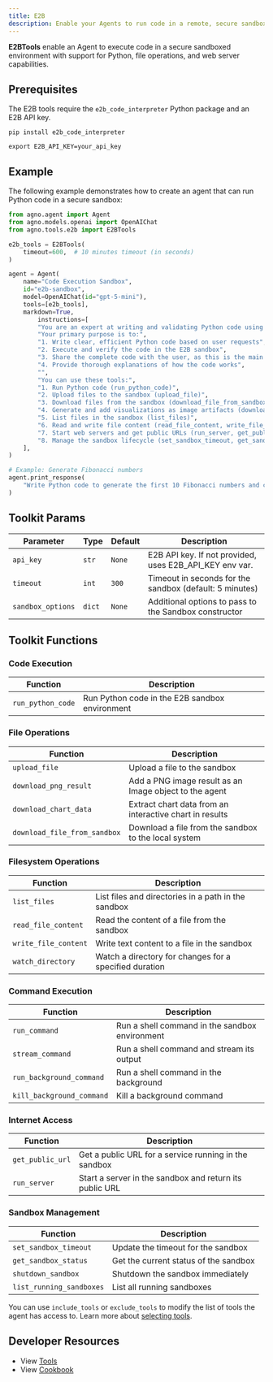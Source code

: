```yaml
---
title: E2B
description: Enable your Agents to run code in a remote, secure sandbox.
---
```


**E2BTools** enable an Agent to execute code in a secure sandboxed environment with support for Python, file operations, and web server capabilities.

## Prerequisites

The E2B tools require the `e2b_code_interpreter` Python package and an E2B API key.

```shell
pip install e2b_code_interpreter
```

```shell
export E2B_API_KEY=your_api_key
```

## Example

The following example demonstrates how to create an agent that can run Python code in a secure sandbox:

```python cookbook/tools/e2b_tools.py
from agno.agent import Agent
from agno.models.openai import OpenAIChat
from agno.tools.e2b import E2BTools

e2b_tools = E2BTools(
    timeout=600,  # 10 minutes timeout (in seconds)
)

agent = Agent(
    name="Code Execution Sandbox",
    id="e2b-sandbox",
    model=OpenAIChat(id="gpt-5-mini"),
    tools=[e2b_tools],
    markdown=True,
        instructions=[
        "You are an expert at writing and validating Python code using a secure E2B sandbox environment.",
        "Your primary purpose is to:",
        "1. Write clear, efficient Python code based on user requests",
        "2. Execute and verify the code in the E2B sandbox",
        "3. Share the complete code with the user, as this is the main use case",
        "4. Provide thorough explanations of how the code works",
        "",
        "You can use these tools:",
        "1. Run Python code (run_python_code)",
        "2. Upload files to the sandbox (upload_file)",
        "3. Download files from the sandbox (download_file_from_sandbox)",
        "4. Generate and add visualizations as image artifacts (download_png_result)",
        "5. List files in the sandbox (list_files)",
        "6. Read and write file content (read_file_content, write_file_content)",
        "7. Start web servers and get public URLs (run_server, get_public_url)",
        "8. Manage the sandbox lifecycle (set_sandbox_timeout, get_sandbox_status, shutdown_sandbox)",
    ],
)

# Example: Generate Fibonacci numbers
agent.print_response(
    "Write Python code to generate the first 10 Fibonacci numbers and calculate their sum and average"
)

```

## Toolkit Params

| Parameter         | Type   | Default | Description                                             |
| ----------------- | ------ | ------- | ------------------------------------------------------- |
| `api_key`         | `str`  | `None`  | E2B API key. If not provided, uses E2B_API_KEY env var. |
| `timeout`         | `int`  | `300`   | Timeout in seconds for the sandbox (default: 5 minutes) |
| `sandbox_options` | `dict` | `None`  | Additional options to pass to the Sandbox constructor   |

## Toolkit Functions

### Code Execution

| Function          | Description                                    |
| ----------------- | ---------------------------------------------- |
| `run_python_code` | Run Python code in the E2B sandbox environment |

### File Operations

| Function                     | Description                                             |
| ---------------------------- | ------------------------------------------------------- |
| `upload_file`                | Upload a file to the sandbox                            |
| `download_png_result`        | Add a PNG image result as an Image object to the agent  |
| `download_chart_data`        | Extract chart data from an interactive chart in results |
| `download_file_from_sandbox` | Download a file from the sandbox to the local system    |

### Filesystem Operations

| Function             | Description                                            |
| -------------------- | ------------------------------------------------------ |
| `list_files`         | List files and directories in a path in the sandbox    |
| `read_file_content`  | Read the content of a file from the sandbox            |
| `write_file_content` | Write text content to a file in the sandbox            |
| `watch_directory`    | Watch a directory for changes for a specified duration |

### Command Execution

| Function                  | Description                                    |
| ------------------------- | ---------------------------------------------- |
| `run_command`             | Run a shell command in the sandbox environment |
| `stream_command`          | Run a shell command and stream its output      |
| `run_background_command`  | Run a shell command in the background          |
| `kill_background_command` | Kill a background command                      |

### Internet Access

| Function         | Description                                             |
| ---------------- | ------------------------------------------------------- |
| `get_public_url` | Get a public URL for a service running in the sandbox   |
| `run_server`     | Start a server in the sandbox and return its public URL |

### Sandbox Management

| Function                 | Description                           |
| ------------------------ | ------------------------------------- |
| `set_sandbox_timeout`    | Update the timeout for the sandbox    |
| `get_sandbox_status`     | Get the current status of the sandbox |
| `shutdown_sandbox`       | Shutdown the sandbox immediately      |
| `list_running_sandboxes` | List all running sandboxes            |

You can use `include_tools` or `exclude_tools` to modify the list of tools the agent has access to. Learn more about [selecting tools](/concepts/tools/selecting-tools).

## Developer Resources

- View [Tools](https://github.com/agno-agi/agno/blob/main/libs/agno/agno/tools/e2b.py)
- View [Cookbook](https://github.com/agno-agi/agno/tree/v2.0/cookbook/tools/e2b_tools.py)
